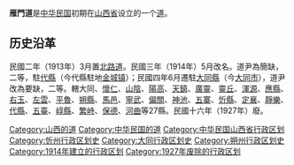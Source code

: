 '''雁門道'''是[[中华民国|中华民国]]初期在[[山西省_(中華民國)|山西省]]设立的一个[[道_(行政区划)|道]]。

==历史沿革==
民國二年（1913年）3月置[[北路道|北路道]]。民國三年（1914年）5月改名。道尹為簡缺，二等，駐[[应县|代縣]]（今代縣駐地[[金城镇_(应县)|金城镇]]）；民國四年6月遷駐[[大同縣|大同縣]]（今[[大同市|大同市]]），道尹改為要缺，二等。轄大同、[[怀仁县|懷仁]]、[[山阴县|山陰]]、[[阳高县|陽高]]、[[天镇县|天鎮]]、[[广灵县|廣靈]]、[[灵丘县|靈丘]]、[[浑源县|渾源]]、[[应县|應縣]]、[[右玉县|右玉]]、[[左云县|左雲]]、[[平魯縣|平魯]]、[[朔縣|朔縣]]、[[马邑县|馬邑]]、[[宁武县|寧武]]、[[偏关县|偏關]]、[[神池县|神池]]、[[五寨县|五寨]]、[[忻縣|忻縣]]、[[定襄县|定襄]]、[[静乐县|靜樂]]、[[代縣|代縣]]、[[五台县|五臺]]、[[崞縣|崞縣]]、[[繁峙县|繁峙]]、[[保德县|保德]]、[[河曲县|河曲]]等27縣。民國十六年（1927年）廢。

{{山西省历史二级政区|nocat}}
[[Category:山西的道|Category:山西的道]]
[[Category:中华民国的道|Category:中华民国的道]]
[[Category:中华民国山西省行政区划|Category:中华民国山西省行政区划]]
[[Category:忻州行政区划史|Category:忻州行政区划史]]
[[Category:大同行政区划史|Category:大同行政区划史]]
[[Category:朔州行政区划史|Category:朔州行政区划史]]
[[Category:1914年建立的行政区划|Category:1914年建立的行政区划]]
[[Category:1927年废除的行政区划|Category:1927年废除的行政区划]]